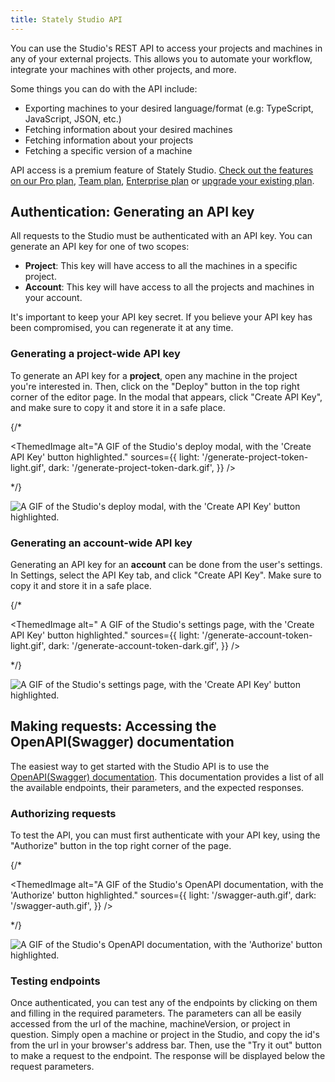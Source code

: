 ```yaml
---
title: Stately Studio API
---
```


You can use the Studio's REST API to access your projects and machines in any of your external projects. This allows you to automate your workflow, integrate your machines with other projects, and more.

Some things you can do with the API include:

- Exporting machines to your desired language/format (e.g: TypeScript, JavaScript, JSON, etc.)
- Fetching information about your desired machines
- Fetching information about your projects
- Fetching a specific version of a machine

<Callout>

API access is a premium feature of Stately Studio. [Check out the features on our Pro plan](studio-pro-plan.mdx), [Team plan](studio-team-plan.mdx), [Enterprise plan](studio-enterprise-plan.mdx) or [upgrade your existing plan](https://stately.ai/registry/billing).

</Callout>

## Authentication: Generating an API key

All requests to the Studio must be authenticated with an API key.
You can generate an API key for one of two scopes:

- **Project**: This key will have access to all the machines in a specific project.
- **Account**: This key will have access to all the projects and machines in your account.

<Callout>

It's important to keep your API key secret. If you believe your API key has been compromised, you can regenerate it at any time.

</Callout>

### Generating a project-wide API key

To generate an API key for a **project**, open any machine in the project you're interested in. Then, click on the "Deploy" button in the top right corner of the editor page. In the modal that appears, click "Create API Key", and make sure to copy it and store it in a safe place.

{/* <p>
  <ThemedImage
    alt="A GIF of the Studio's deploy modal, with the 'Create API Key' button highlighted."
    sources={{
      light: '/generate-project-token-light.gif',
      dark: '/generate-project-token-dark.gif',
    }}
  />

</p> */}

![A GIF of the Studio's deploy modal, with the 'Create API Key' button highlighted.](./assets/generate-project-token-light.gif)

### Generating an account-wide API key

Generating an API key for an **account** can be done from the user's settings. In Settings, select the API Key tab, and click "Create API Key". Make sure to copy it and store it in a safe place.

{/* <p>
  <ThemedImage
    alt=" A GIF of the Studio's settings page, with the 'Create API Key' button highlighted."
    sources={{
      light: '/generate-account-token-light.gif',
      dark: '/generate-account-token-dark.gif',
    }}
  />

</p> */}

![A GIF of the Studio's settings page, with the 'Create API Key' button highlighted.](./assets/generate-account-token-light.gif)

## Making requests: Accessing the OpenAPI(Swagger) documentation

The easiest way to get started with the Studio API is to use the [OpenAPI(Swagger) documentation](https://stately.ai/registry/openapi). This documentation provides a list of all the available endpoints, their parameters, and the expected responses.

### Authorizing requests

To test the API, you can must first authenticate with your API key, using the "Authorize" button in the top right corner of the page.

{/* <p>
  <ThemedImage
    alt="A GIF of the Studio's OpenAPI documentation, with the 'Authorize' button highlighted."
    sources={{
      light: '/swagger-auth.gif',
      dark: '/swagger-auth.gif',
    }}
  />

</p> */}

![A GIF of the Studio's OpenAPI documentation, with the 'Authorize' button highlighted.](./assets/swagger-auth.gif)

### Testing endpoints

Once authenticated, you can test any of the endpoints by clicking on them and filling in the required parameters. The parameters can all be easily accessed from the url of the machine, machineVersion, or project in question. Simply open a machine or project in the Studio, and copy the id's from the url in your browser's address bar.
Then, use the "Try it out" button to make a request to the endpoint. The response will be displayed below the request parameters.
